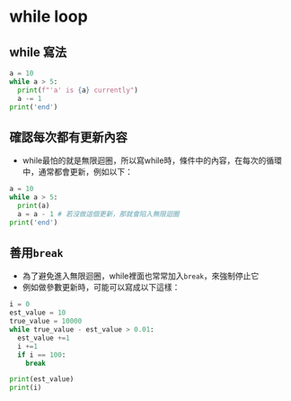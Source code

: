 # while loop    

## while 寫法  

```python
a = 10
while a > 5:
  print(f"'a' is {a} currently")
  a -= 1
print('end')
```

## 確認每次都有更新內容  

* while最怕的就是無限迴圈，所以寫while時，條件中的內容，在每次的循環中，通常都會更新，例如以下：  

```python
a = 10
while a > 5:
  print(a)
  a = a - 1 # 若沒做這個更新，那就會陷入無限迴圈  
print('end')
```

## 善用`break`  

* 為了避免進入無限迴圈，while裡面也常常加入`break`，來強制停止它  
* 例如做參數更新時，可能可以寫成以下這樣：  

```python
i = 0
est_value = 10
true_value = 10000
while true_value - est_value > 0.01:
  est_value +=1
  i +=1
  if i == 100:
    break

print(est_value)
print(i)
```
